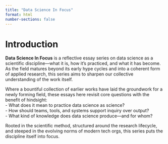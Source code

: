 ```yaml
---
title: "Data Science In Focus"
format: html
number-sections: false
---
```


# Introduction {.unnumbered}

**Data Science In Focus** is a reflective essay series on data science as a scientific discipline—what it is, how it’s practiced, and what it has become. As the field matures beyond its early hype cycles and into a coherent form of applied research, this series aims to sharpen our collective understanding of the work itself.

Where a bountiful collection of earlier works have laid the groundwork for a newly forming field, these essays here revisit core questions with the benefit of hindsight:  
- What does it mean to practice data science as science?  
- How should teams, tools, and systems support inquiry over output?  
- What kind of knowledge does data science produce—and for whom?

Rooted in the scientific method, structured around the research lifecycle, and steeped in the evolving norms of modern tech orgs, this series puts the discipline itself into focus.
